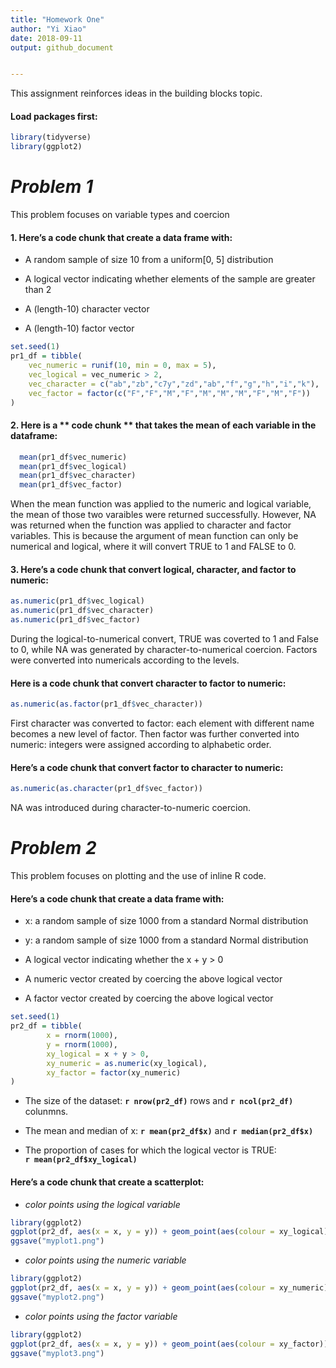 ```yaml
---
title: "Homework One"
author: "Yi Xiao"
date: 2018-09-11
output: github_document


---
```


This assignment reinforces ideas in the building blocks topic.

#### Load packages first:
```r
library(tidyverse)
library(ggplot2)
```

# *Problem 1*
This problem focuses on variable types and coercion 

#### 1. Here's a **code chunk** that create a data frame with:

* A random sample of size 10 from a uniform[0, 5] distribution

* A logical vector indicating whether elements of the sample are greater than 2

* A (length-10) character vector

* A (length-10) factor vector

```r
set.seed(1)
pr1_df = tibble(
    vec_numeric = runif(10, min = 0, max = 5),
    vec_logical = vec_numeric > 2,
    vec_character = c("ab","zb","c7y","zd","ab","f","g","h","i","k"),
    vec_factor = factor(c("F","F","M","F","M","M","M","F","M","F"))
)
```

#### 2. Here is a  ** code chunk ** that takes the mean of each variable in the dataframe:
```r
  mean(pr1_df$vec_numeric)
  mean(pr1_df$vec_logical)
  mean(pr1_df$vec_character)
  mean(pr1_df$vec_factor)
```
When the mean function was applied to the numeric and logical variable, the mean of those two varaibles were returned successfully. However, NA was returned when the function was applied to character and factor variables. This is because the argument of mean function can only be numerical and logical, where it will convert TRUE to 1 and FALSE to 0.



#### 3. Here's a **code chunk** that convert logical, character, and factor to numeric:
```r
as.numeric(pr1_df$vec_logical)
as.numeric(pr1_df$vec_character)
as.numeric(pr1_df$vec_factor)
```

During the logical-to-numerical convert, TRUE was coverted to 1 and False to 0, while NA was generated by character-to-numerical coercion. Factors were converted into numericals according to the levels.

#### Here is a **code chunk** that convert character to factor to numeric:
```r

as.numeric(as.factor(pr1_df$vec_character))
```
First character was converted to factor: each element with different name becomes a new level of factor. Then factor was further converted into numeric: integers were assigned according to alphabetic order.

#### Here's a **code chunk** that convert factor to character to numeric:
```r
 
as.numeric(as.character(pr1_df$vec_factor))
```
NA was introduced during character-to-numeric coercion.

# *Problem 2*
This problem focuses on plotting and the use of inline R code.

#### Here's a **code chunk** that create a data frame with:

* x: a random sample of size 1000 from a standard Normal distribution

* y: a random sample of size 1000 from a standard Normal distribution

* A logical vector indicating whether the x + y > 0

* A numeric vector created by coercing the above logical vector

* A factor vector created by coercing the above logical vector
```r
set.seed(1)
pr2_df = tibble(
        x = rnorm(1000),
        y = rnorm(1000),
        xy_logical = x + y > 0,
        xy_numeric = as.numeric(xy_logical),
        xy_factor = factor(xy_numeric)
)
```

* The size of the dataset: **`r nrow(pr2_df)`** rows and **`r ncol(pr2_df)`** colunmns.

* The mean and median of x: **`r mean(pr2_df$x)`** and **`r median(pr2_df$x)`**

* The proportion of cases for which the logical vector is TRUE:   
**`r mean(pr2_df$xy_logical)`**


#### Here's a **code chunk** that create a scatterplot:

* *color points using the logical variable*
```r
library(ggplot2)
ggplot(pr2_df, aes(x = x, y = y)) + geom_point(aes(colour = xy_logical))
ggsave("myplot1.png")
```

* *color points using the numeric variable*
```r
library(ggplot2)
ggplot(pr2_df, aes(x = x, y = y)) + geom_point(aes(colour = xy_numeric))
ggsave("myplot2.png")
```

* *color points using the factor variable*
```r
library(ggplot2)
ggplot(pr2_df, aes(x = x, y = y)) + geom_point(aes(colour = xy_factor))
ggsave("myplot3.png")
```


